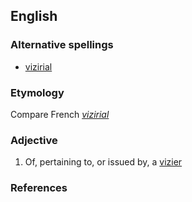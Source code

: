 ==English==

===Alternative spellings===
*[[vizirial]]

===Etymology===
Compare French ''[[:fr:vizirial|vizirial]]''

===Adjective===
{{en-adj|-}}

# Of, pertaining to, or issued by, a [[vizier]] 

===References===
{{1913}}